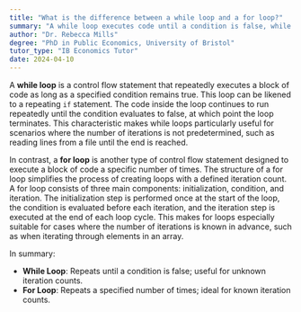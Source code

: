 ```yaml
---
title: "What is the difference between a while loop and a for loop?"
summary: "A while loop executes code until a condition is false, while a for loop runs code a predetermined number of times."
author: "Dr. Rebecca Mills"
degree: "PhD in Public Economics, University of Bristol"
tutor_type: "IB Economics Tutor"
date: 2024-04-10
---
```


A **while loop** is a control flow statement that repeatedly executes a block of code as long as a specified condition remains true. This loop can be likened to a repeating `if` statement. The code inside the loop continues to run repeatedly until the condition evaluates to false, at which point the loop terminates. This characteristic makes while loops particularly useful for scenarios where the number of iterations is not predetermined, such as reading lines from a file until the end is reached.

In contrast, a **for loop** is another type of control flow statement designed to execute a block of code a specific number of times. The structure of a for loop simplifies the process of creating loops with a defined iteration count. A for loop consists of three main components: initialization, condition, and iteration. The initialization step is performed once at the start of the loop, the condition is evaluated before each iteration, and the iteration step is executed at the end of each loop cycle. This makes for loops especially suitable for cases where the number of iterations is known in advance, such as when iterating through elements in an array. 

In summary:
- **While Loop**: Repeats until a condition is false; useful for unknown iteration counts.
- **For Loop**: Repeats a specified number of times; ideal for known iteration counts.
    
